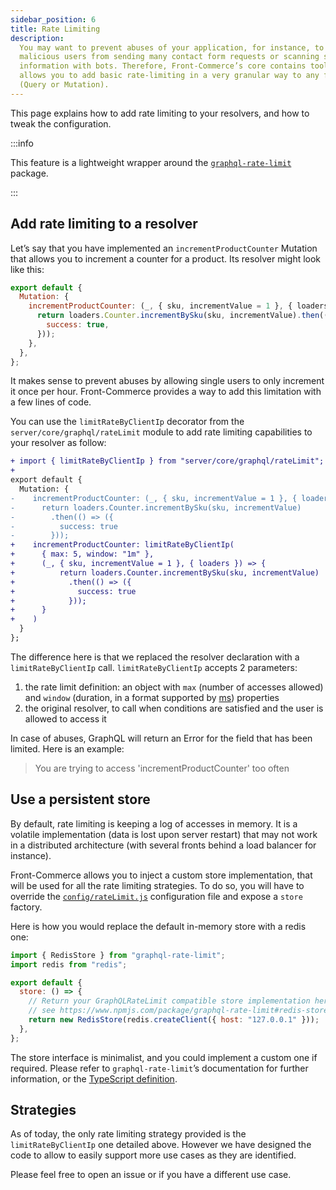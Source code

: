 ```yaml
---
sidebar_position: 6
title: Rate Limiting
description:
  You may want to prevent abuses of your application, for instance, to prevent
  malicious users from sending many contact form requests or scanning some
  information with bots. Therefore, Front-Commerce’s core contains tooling that
  allows you to add basic rate-limiting in a very granular way to any field
  (Query or Mutation).
---
```



<SinceVersion tag="1.0.0-beta.5" />

This page explains how to add rate limiting to your resolvers, and how to tweak
the configuration.

:::info

This feature is a lightweight wrapper around the
[`graphql-rate-limit`](https://www.npmjs.com/package/graphql-rate-limit)
package.

:::

## Add rate limiting to a resolver

Let’s say that you have implemented an `incrementProductCounter` Mutation that
allows you to increment a counter for a product. Its resolver might look like
this:

```js title="my-module/server/modules/clicks-counters/resolvers.js"
export default {
  Mutation: {
    incrementProductCounter: (_, { sku, incrementValue = 1 }, { loaders }) => {
      return loaders.Counter.incrementBySku(sku, incrementValue).then(() => ({
        success: true,
      }));
    },
  },
};
```

It makes sense to prevent abuses by allowing single users to only increment it
once per hour. Front-Commerce provides a way to add this limitation with a few
lines of code.

You can use the `limitRateByClientIp` decorator from the
`server/core/graphql/rateLimit` module to add rate limiting capabilities to your
resolver as follow:

```diff title="my-module/server/modules/clicks-counters/resolvers.js"
+ import { limitRateByClientIp } from "server/core/graphql/rateLimit";
+
export default {
  Mutation: {
-    incrementProductCounter: (_, { sku, incrementValue = 1 }, { loaders }) => {
-      return loaders.Counter.incrementBySku(sku, incrementValue)
-        .then(() => ({
-          success: true
-        }));
+    incrementProductCounter: limitRateByClientIp(
+      { max: 5, window: "1m" },
+      (_, { sku, incrementValue = 1 }, { loaders }) => {
+          return loaders.Counter.incrementBySku(sku, incrementValue)
+            .then(() => ({
+              success: true
+            }));
+      }
+    )
  }
};
```

The difference here is that we replaced the resolver declaration with a
`limitRateByClientIp` call. `limitRateByClientIp` accepts 2 parameters:

1. the rate limit definition: an object with `max` (number of accesses allowed)
   and `window` (duration, in a format supported by
   [ms](https://github.com/vercel/ms)) properties
2. the original resolver, to call when conditions are satisfied and the user is
   allowed to access it

In case of abuses, GraphQL will return an Error for the field that has been
limited. Here is an example:

> <span className="code-block-error-line">
>   You are trying to access 'incrementProductCounter' too often
> </span>

## Use a persistent store

By default, rate limiting is keeping a log of accesses in memory. It is a
volatile implementation (data is lost upon server restart) that may not work in
a distributed architecture (with several fronts behind a load balancer for
instance).

Front-Commerce allows you to inject a custom store implementation, that will be
used for all the rate limiting strategies. To do so, you will have to override
the [`config/rateLimit.js`](/docs/reference/configurations#config-ratelimit-js)
configuration file and expose a `store` factory.

Here is how you would replace the default in-memory store with a redis one:

```js title="my-module/config/rateLimit.js"
import { RedisStore } from "graphql-rate-limit";
import redis from "redis";

export default {
  store: () => {
    // Return your GraphQLRateLimit compatible store implementation here
    // see https://www.npmjs.com/package/graphql-rate-limit#redis-store-usage
    return new RedisStore(redis.createClient({ host: "127.0.0.1" }));
  },
};
```

The store interface is minimalist, and you could implement a custom one if
required. Please refer to `graphql-rate-limit`’s documentation for further
information, or the
[TypeScript definition](https://github.com/teamplanes/graphql-rate-limit/blob/master/src/lib/store.ts).

## Strategies

As of today, the only rate limiting strategy provided is the
`limitRateByClientIp` one detailed above. However we have designed the code to
allow to easily support more use cases as they are identified.

Please feel free to open an issue or <ContactLink /> if you have a different use
case.
